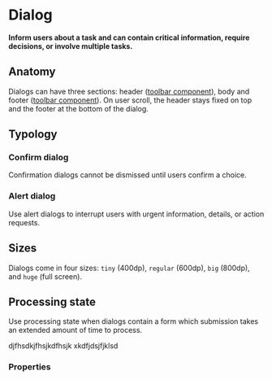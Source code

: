 # Dialog

**Inform users about a task and can contain critical information, require decisions, or involve multiple tasks.**

<DemoBlock orientation="horizontal" demo="default" hasPlayButton />

## Anatomy

Dialogs can have three sections: header ([toolbar component](/product/components/toolbar)), body and footer ([toolbar component](/product/components/toolbar)).
On user scroll, the header stays fixed on top and the footer at the bottom of the dialog.

## Typology

### Confirm dialog

Confirmation dialogs cannot be dismissed until users confirm a choice.

<DemoBlock orientation="horizontal" demo="confirm" hasPlayButton />

### Alert dialog

Use alert dialogs to interrupt users with urgent information, details, or action requests.

<DemoBlock orientation="horizontal" demo="alert" hasPlayButton />

## Sizes

Dialogs come in four sizes: `tiny` (400dp), `regular` (600dp), `big` (800dp), and `huge` (full screen).

<DemoBlock orientation="horizontal" demo="sizes" hasPlayButton />

## Processing state

Use processing state when dialogs contain a form which submission takes an extended amount of time to process.

djfhsdkjfhsjkdfhsjk xkdfjdsjfjklsd

<DemoBlock orientation="horizontal" demo="isloading" hasPlayButton />

### Properties

<PropTable component="Dialog" />
